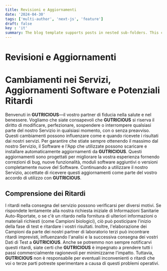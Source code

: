 ```yaml
---
title: Revisioni e Aggiornamenti
date: '2024-04-30'
tags: ['multi-author', 'next-js', 'feature']
draft: false
key : 'it'
summary: The blog template supports posts in nested sub-folders. This can be used to group posts of similar content e.g. a multi-part course.
---
```


# Revisioni e Aggiornamenti

# Cambiamenti nei Servizi, Aggiornamenti Software e Potenziali Ritardi

Benvenuti in **GUTRICIOUS**—il vostro partner di fiducia nella salute e nel benessere. Vogliamo che siate consapevoli che **GUTRICIOUS** si riserva il diritto di modificare, perfezionare, sospendere o interrompere qualsiasi parte del nostro Servizio in qualsiasi momento, con o senza preavviso. Questi cambiamenti possono influenzare come e quando ricevete i risultati dai nostri servizi. Per garantire che stiate sempre ottenendo il massimo dal nostro Servizio, il Software e l'App che utilizzate possono scaricare e installare automaticamente aggiornamenti da **GUTRICIOUS**. Questi aggiornamenti sono progettati per migliorare la vostra esperienza fornendo correzioni di bug, nuove funzionalità, moduli software aggiuntivi o versioni completamente nuove del Software. Continuando a utilizzare il nostro Servizio, accettate di ricevere questi aggiornamenti come parte del vostro accordo di utilizzo con **GUTRICIOUS**.

## Comprensione dei Ritardi

I ritardi nella consegna del servizio possono verificarsi per diversi motivi. Se rispondete lentamente alla nostra richiesta iniziale di Informazioni Sanitarie Auto-Riportate, o se c'è un ritardo nella fornitura di ulteriori informazioni o materiali richiesti (come Campioni biologici), ciò può posticipare l'inizio della fase di test e ritardare i vostri risultati. Inoltre, l'elaborazione dei Campioni da parte dei nostri partner di laboratorio terzi può incontrare ritardi imprevisti, influenzando l'analisi e la successiva consegna dei vostri Dati di Test a **GUTRICIOUS**. Anche se potremmo non sempre notificarvi questi ritardi, siate certi che **GUTRICIOUS** è impegnato a prendere tutti i passi commercialmente ragionevoli per minimizzarne l'impatto. Tuttavia, **GUTRICIOUS** non è responsabile per eventuali inconvenienti o ritardi che voi o terze parti potreste sperimentare a causa di questi problemi operativi.
